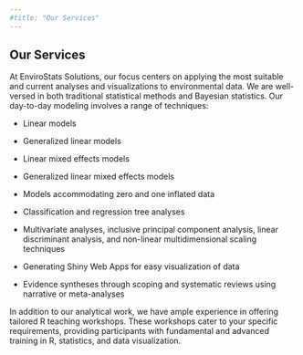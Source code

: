 ```yaml
---
#title: "Our Services"
---
```


## Our Services

At EnviroStats Solutions, our focus centers on applying the most suitable and current analyses and visualizations to environmental data. We are well-versed in both traditional statistical methods and Bayesian statistics. Our day-to-day modeling involves a range of techniques:

-   Linear models

-   Generalized linear models

-   Linear mixed effects models

-   Generalized linear mixed effects models

-   Models accommodating zero and one inflated data

-   Classification and regression tree analyses

-   Multivariate analyses, inclusive principal component analysis, linear discriminant analysis, and non-linear multidimensional scaling techniques

-   Generating Shiny Web Apps for easy visualization of data

-   Evidence syntheses through scoping and systematic reviews using narrative or meta-analyses

In addition to our analytical work, we have ample experience in offering tailored R teaching workshops. These workshops cater to your specific requirements, providing participants with fundamental and advanced training in R, statistics, and data visualization.
